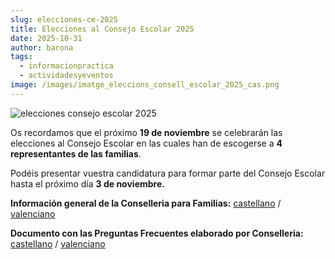 ```yaml
---
slug: elecciones-ce-2025
title: Elecciones al Consejo Escolar 2025
date: 2025-10-31
author: barona
tags:
  - informacionpractica
  - actividadesyeventos
image: /images/imatge_eleccions_consell_escolar_2025_cas.png
---
```

![elecciones consejo escolar 2025](/images/imatge_eleccions_consell_escolar_2025_cas.png "elecciones consejo escolar 2025")

Os recordamos que el próximo **19 de noviembre** se celebrarán las elecciones al Consejo Escolar en las cuales han de escogerse a **4 representantes de las familias**.

P﻿odéis presentar vuestra candidatura para formar parte del Consejo Escolar hasta el próximo día **3 de noviembre.**



**I﻿nformación general de la Conselleria para Familias:** [castellano](https://ceice.gva.es/documents/161863075/396765788/Infografia_alumnat_families_CE_2025_cas.pdf) / [valenciano](https://ceice.gva.es/documents/161863075/396765788/Infografia_alumnat_families_CE_2025.pdf)

**D﻿ocumento con las Preguntas Frecuentes elaborado por Conselleria:** [castellano](https://ceice.gva.es/documents/161863075/396765788/Eleccions_CE_2025_FAQs_cas.pdf) / [valenciano](https://ceice.gva.es/documents/161863075/396765788/Eleccions_CE_2025_FAQs.pdf)